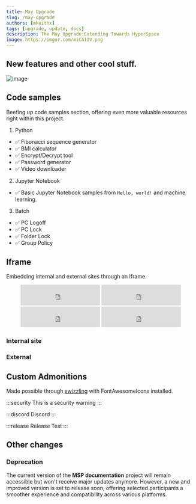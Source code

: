```yaml
---
title: May Upgrade
slug: /may-upgrade
authors: [mkeithx]
tags: [upgrade, update, docs]
description: The May Upgrade:Extending Towards HyperSpace
image: https://imgur.com/miCA1IV.png
---
```



## New features and other cool stuff.

<!-- Here are some new exiting stuff added in the SpaceHub. -->

![image](https://imgur.com/miCA1IV.png)

<!-- truncate -->

## Code samples

Beefing up code samples section, offering even more valuable resources right within this project.

1. Python

- ✅ Fibonacci sequence generator
- ✅ BMI calculator
- ✅ Encrypt/Decrypt tool
- ✅ Password generator
- ✅ Video downloader

2. Jupyter Notebook

- ✅ Basic Jupyter Notebook samples from `Hello, world!` and machine learning.

3. Batch

- ✅ PC Logoff
- ✅ PC Lock
- ✅ Folder Lock
- ✅ Group Policy


## Iframe

Embedding internal and external sites through an Iframe.

<div class="container" align="center">


<IframeWindow url="https://www.timeanddate.com/worldclock/fullscreen.html?n=145" />


<iframe src="https://free.timeanddate.com/clock/i9ddm2hg/n137/fn6/fs16/fcf0f/tc000/ftb/pa8/tt0/tw1/th1/ta1/tb4" frameborder="0" width="212" height="55"></iframe>
<iframe src="https://free.timeanddate.com/clock/i9ddm2hg/n80/fn6/fs16/fcf90/tc000/ftb/pa8/tt0/tw1/th1/ta1/tb4" frameborder="0" width="212" height="55"></iframe>
<iframe src="https://free.timeanddate.com/clock/i9ddm2hg/n179/fn6/fs16/fc0f9/tc000/ftb/pa8/tt0/tw1/th1/ta1/tb4" frameborder="0" width="212" height="55"></iframe>
<iframe src="https://free.timeanddate.com/clock/i9ddm2hg/n155/fn6/fs16/fcff0/tc000/ftb/pa8/tt0/tw1/th1/ta1/tb4" frameborder="0" width="212" height="55"></iframe>



</div>


### Internal site

<IframeWindow url="/?docusaurus-theme=dark" />


<IframeWindow url="/cosmos/solar-system/moons/phases-of-the-moon/?docusaurus-theme=light" />

### External

<IframeWindow url="https://kitiplex.github.io/" />

<IframeWindow url="https://facebook.github.io/" />


## Custom Admonitions

Made possible through [swizzling](https://docusaurus.io/docs/swizzling) with FontAwesomeIcons installed.


:::security
This is a security warning
:::

:::discord
Discord 
:::

:::release
Release Test
::: 

## Other changes

### Deprecation

The current version of the **MSP documentation** project will remain accessible but won't receive major updates anymore. However, a new and improved version is set to release soon, offering selected participants a smoother experience and compatibility across various platforms. 


